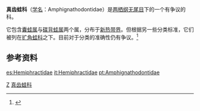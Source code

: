 {{NoteTA|G1=LS}}
{{Automatic taxobox
| taxon = Amphignathodontidae
| image = Gastrotheca excubitor.jpg
| image_caption = ''Gastrotheca excubitor''
| authority = [[George_Albert_Boulenger|Boulenger]], 1882
| subdivision_ranks = 属
| subdivision = [[囊蛙属|囊蛙属]] ''Gastrotheca''<br/>
[[碟背蛙属|碟背蛙属]] ''Flectonotus''
}}
'''真齿蛙科'''（[[学名|学名]]：Amphignathodontidae）是[[两栖纲|两栖纲]][[无尾目|无尾目]]下的一个有争议的科。

它包含[[囊蛙属|囊蛙属]]与[[碟背蛙属|碟背蛙属]]两个属，分布于[[新热带界|新热带界]]。但根据另一些分类标准，它们被列在[[扩角蛙科|扩角蛙科]]之下。目前对于分类的准确性仍有争议。<ref>{{Cite web |url=http://research.amnh.org/vz/herpetology/amphibia/ |title=American Museum of Natural History, Amphibian Species of the World |access-date=2011-07-22 |archive-date=2012-06-22 |archive-url=https://www.webcitation.org/68cEOzyqN?url=http://research.amnh.org/vz/herpetology/amphibia/ |dead-url=no }}</ref>

== 参考资料 ==
{{reflist}}
{{Taxonbar}}

{{无尾目}}

[[Category:新蛙亚目|Z]]
[[Category:真齿蛙科|]]

[[es:Hemiphractidae|es:Hemiphractidae]]
[[it:Hemiphractidae|it:Hemiphractidae]]
[[pt:Amphignathodontidae|pt:Amphignathodontidae]]